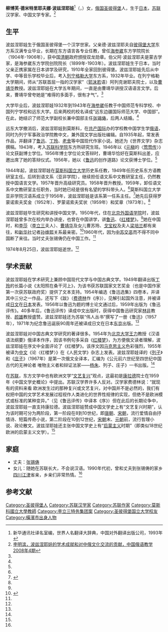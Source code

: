 '''柳博芙·德米特里耶夫娜·波兹涅耶娃'''<ref>新华通讯社译名室编，世界人名翻译大辞典，中国对外翻译出版公司，1993年</ref>（{{lang|ru|Любовь Дмитриевна Позднеева}}，{{bd|1908年|6月2日|1974年|8月25日}}）女，[[俄国|俄国]][[圣彼得堡|圣彼得堡]]人，生于[[日本|日本]]，[[苏联|苏联]]汉学家、中国文学专家。<ref name=gongxian>[http://research.shisu.edu.cn/s/20/t/22/03/7f/info895.htm 李明滨，波兹涅耶娃的学术成就和对中俄文化交流的贡献，中国俄语教学2008年4期]</ref>

==生平==
波兹涅耶娃生于俄国圣彼得堡一个汉学世家。父亲德·波兹涅耶夫自[[彼得堡大学|彼得堡大学]]东方系汉满专业毕业，长期在东方语言各专业任教，曾任[[海参崴|海参崴]]东方学院院长（1904年-1906年），获中国[[清朝|清朝]]政府颁授双龙勋章。伯父阿·波兹涅耶夫是蒙古学家，是海参崴东方学院创院院长（1899年-1903年）。波兹涅耶娃生于日本，当时父亲正携家属在日本讲学及研究，1910年全家回到彼得堡。波兹涅耶娃先后从中学、中等音乐学校毕业后，考入[[列宁格勒大学|列宁格勒大学]]东方系，1932年毕业。在列宁格勒大学期间，师从“苏联首屈一指的汉学家”（[[郭沫若|郭沫若]]语）阿列克谢耶夫院士，以及[[曹靖华|曹靖华]]教授。波兹涅耶娃在大学五年期间，一直是由曹靖华讲授汉语语言文学。后来，曹靖华曾夸她是“难得的多面手，很有才气”。<ref name=gongxian/>

大学毕业后，波兹涅耶娃1932年到1943年在[[海参崴|海参崴]]任教于中国师范专科学校、中国列宁学校和远东大学。后来两校的校名译成“远东边疆国际师范大学、中国部”。在此，她结识了师范大学副校长兼中国部主任[[张锡俦|张锡俦]]，后两人结婚。<ref name=gongxian/>

远东大学撤消后，波兹涅耶娃到莫斯科，在[[共产国际|共产国际]]办的学校教中国学生学[[俄语|俄语]]，同时为列宁军事政治学院教中文，兼外国文学出版社编辑。自1935年起，常发表作品，并翻译了[[鲁迅|鲁迅]]、[[丁玲|丁玲]]、[[老舍|老舍]]等中国现代作家小说。她还为《世界文学》杂志撰稿。1943年，考入[[苏联科学院|苏联科学院]]东方所研究生班。1946年以《[[元稹|元稹]]的〈[[莺莺传|莺莺传]]〉》论文获副博士学位。1956年博士学位论文答辩时，曹靖华恰好在莫斯科出差，应邀出席了她的答辩仪式。1956年，她以《[[鲁迅|鲁迅]]的创作道路》论文获博士学位。<ref name=gongxian/>

1944年起，波兹涅耶娃在[[莫斯科国立大学|莫斯科国立大学]]历史系任教，1949年任历史系东方语教研室主任。后转到语文系（亚非学院），继续担任语文系中文教研室主任，仍然教授中国语言文学。1957年晋升高级研究员。1958年晋升教授。1959年，卸任语文系中文教研室主任职务，当时她已经是很有名望的学科带头人。<ref name=gongxian/>莫斯科国立大学亚非学院汉语系成立于1956年，波兹涅耶娃是该系第一任系主任。<ref>{{Cite web |url=http://www.china.com.cn/chinese/MATERIAL/240052.htm |title=俄罗斯汉学界的主要研究方向，中国网，于2015-05-16查阅 |access-date=2015-05-16 |archive-date=2016-03-05 |archive-url=https://web.archive.org/web/20160305025725/http://www.china.com.cn/chinese/MATERIAL/240052.htm |dead-url=no }}</ref>她先后获得罗蒙诺索夫奖金（1952年）、罗蒙诺索夫奖状（1959年）和奖章（1973年）。<ref name=gongxian/>

波兹涅耶娃毕生研究和讲授中国文学。1950年代，住在[[北京外国语学院|北京外国语学院]]时，波兹涅耶娃曾多次在校内举办讲座，也曾在中国讲学，讲[[鲁迅|鲁迅]]、《[[红楼梦|红楼梦]]》。<ref name=gongxian/>她在中国时，和[[李莎|李莎]]（[[李立三|李立三]]夫人）、[[曹靖华|曹靖华]]及女儿曹苏玲、[[戈宝权|戈宝权]]及夫人[[梁培兰|梁培兰]]都有来往，和[[新华社|新华社]]记者[[孙维熙|孙维熙]]关系最亲密。<ref>{{Cite web |url=http://www.sinologybeijing.net/cn/zxgk/lntx/2008tx |title=通讯『2008年』，北京外国语大学中国海外汉学研究中心，于2015-05-16查阅 |access-date=2015-05-16 |archive-url=https://web.archive.org/web/20160305084939/http://www.sinologybeijing.net/cn/zxgk/lntx/2008tx |archive-date=2016-03-05 |dead-url=yes }}</ref>1960年代，因为[[中苏交恶|中苏交恶]]而不得不同中国断了来往。当时丈夫张锡俦仍在中国工作。<ref name=gongxian/>

1974年8月25日，波兹涅耶娃逝世。<ref name=gongxian/>

==学术贡献==
波兹涅耶娃在学术研究上兼顾中国现代文学与中国古典文学。1949年翻译出版[[丁玲|丁玲]]的长篇小说《太阳照在桑干河上》，为该书获苏联国家文艺奖金（也是中国作家第一次获苏联政府奖）提供了文本支持。1954年编选《鲁迅选集》四卷本，并译其中三分之一作品，还写下《跋》（[[费德林|费德林]]作《序》），见解引起国外注意，并被译成[[日文|日文]]在[[日本|日本]]发表。1956年以鲁迅为题的博士论文通过后，1959年出版为《鲁迅评传》。40多年后，《鲁迅评传》译成中文出版时，获得中国鲁迅研究家[[林非|林非]]教授、[[颜雄|颜雄]]教授盛赞。波兹涅耶娃还为苏联“伟人丛书”撰写了一册《鲁迅》（1957年），1971年为纪念鲁迅诞辰90周年还被译成日文在日本[[东京|东京]]出版。<ref name=gongxian/>

波兹涅耶娃对中国古典文学研究的著译很多。1954年为[[北京大学|北京大学]][[王力_(语言学家)|王力]]教授《汉语语法纲要》俄译本作序，因该书例句多采自《[[红楼梦|红楼梦]]》，为方便俄文读者理解，波兹涅耶娃在序文中全面评论了《红楼梦》。该序文因[[马克思主义|马克思主义]]色彩强烈，1955年被译为[[中文|中文]]《论〈红楼梦〉》在《人民文学》杂志上发表。波兹涅耶娃译的《[[列子|列子]]》和《[[庄子|庄子]]》（1967年）是第一次俄文全译本，汇编为《公元前六世纪至四世纪中国古代的无神论者 唯物主义者和辩证法家——[[杨朱|杨朱]]、列子、庄子》一书出版。<ref name=gongxian/>

在[[苏联|苏联]]，东方文学中也有欧洲文学“[[文艺复兴|文艺复兴]]”观点，这最初是[[康拉德_(汉学家)|康拉德]]院士在1959年《中国文学史概论》中提出。苏联汉学界许多人反对。汉学家费德林说：“就现有的资料来看 欧洲发生过的那种复兴或文艺复兴，对中国并不是必然的，我们有权把中国的文学艺术发展过程视作人类进化的世界性规律的实现，但绝不是欧洲模式或标准的某种变异。”（见《鲁迅评传》中译本《序》）但在此后的长期论争中，波兹涅耶娃一直支持康拉德。波兹涅耶娃赞成中国文学史上有“文艺复兴时期”，认为该时期可分为两阶段，第一阶段在8到10世纪，即[[唐朝|唐朝]]、[[宋朝|宋朝]]，流行爱情自由抒情诗、短篇传奇小说，第二阶段在10到12世纪，[[宋朝|宋朝]]末、[[元朝|元朝]]前，流行哲理小说、政论散文。波兹涅耶娃还主张中国文学史上有“[[启蒙主义|启蒙主义]]时期”（即类似18世纪欧洲的启蒙主义文学）。<ref name=gongxian/>

==家庭==
*丈夫：[[张锡俦|张锡俦]]
*女儿：随她在苏联长大，不会说汉语。1990年代初，曾和丈夫到张锡俦的家乡[[四川|四川]][[江津区|江津]]省亲，乡亲们非常热情。<ref name=gongxian/>

==参考文献==
{{reflist}}

{{DEFAULTSORT:P}}
[[Category:圣彼得堡人|Category:圣彼得堡人]]
[[Category:苏联汉学家|Category:苏联汉学家]]
[[Category:苏联作家|Category:苏联作家]]
[[Category:莫斯科國立大學教師|Category:莫斯科國立大學教師]]
[[Category:李立三特务集团案|Category:李立三特务集团案]]
[[Category:圣彼得堡国立大学校友|Category:圣彼得堡国立大学校友]]
[[Category:橫濱市出身人物|Category:橫濱市出身人物]]